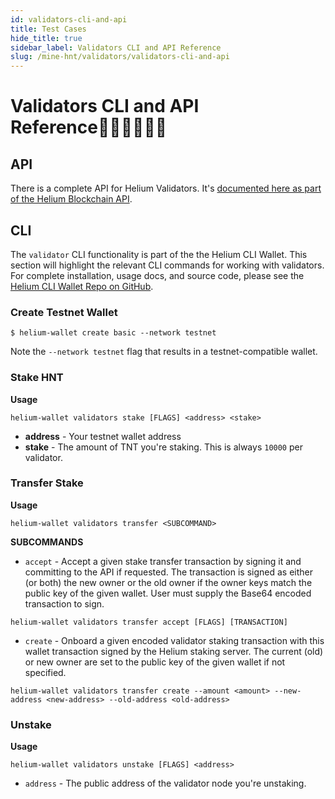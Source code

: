 ```yaml
---
id: validators-cli-and-api
title: Test Cases
hide_title: true
sidebar_label: Validators CLI and API Reference
slug: /mine-hnt/validators/validators-cli-and-api
---
```



# Validators CLI and API Reference

## API 

There is a complete API for Helium Validators. It's [documented here as part of the Helium Blockchain API](/api/blockchain/validators).

## CLI 

The `validator` CLI functionality is part of the the Helium CLI Wallet. This section will highlight the relevant CLI commands for working with validators. For complete installation, usage docs, and source code, please see the [Helium CLI Wallet Repo on GitHub](https://github.com/helium/helium-wallet-rs). 


### Create Testnet Wallet

```
$ helium-wallet create basic --network testnet
```

Note the `--network testnet` flag that results in a testnet-compatible wallet. 


### Stake HNT 

**Usage** 

```
helium-wallet validators stake [FLAGS] <address> <stake>
```

* **address** - Your testnet wallet address
* **stake** - The amount of TNT you're staking. This is always `10000` per validator. 

 
### Transfer Stake


**Usage**

```
helium-wallet validators transfer <SUBCOMMAND>
```

**SUBCOMMANDS**

* `accept` - Accept a given stake transfer transaction by signing it and committing to the API if requested. The transaction is signed as either (or both) the new owner or the old owner if the owner keys match the public key of the given wallet. User must supply the Base64 encoded transaction to sign. 

```
helium-wallet validators transfer accept [FLAGS] [TRANSACTION]
```

* `create` - Onboard a given encoded validator staking transaction with this wallet transaction signed by the Helium staking server. The current (old) or new owner are set to the public key of the given wallet if not specified.

```
helium-wallet validators transfer create --amount <amount> --new-address <new-address> --old-address <old-address>
```

### Unstake 

**Usage**

```
helium-wallet validators unstake [FLAGS] <address>
```

* `address` - The public address of the validator node you're unstaking.






